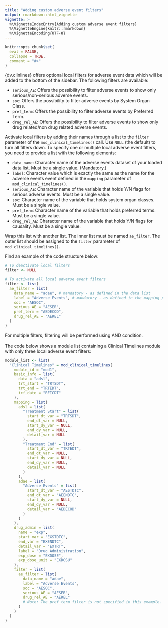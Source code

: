 ```yaml
---
title: "Adding custom adverse event filters"
output: rmarkdown::html_vignette
vignette: >
  %\VignetteIndexEntry{Adding custom adverse event filters}
  %\VignetteEngine{knitr::rmarkdown}
  %\VignetteEncoding{UTF-8}
---
```


```r
knitr::opts_chunk$set(
  eval = FALSE,
  collapse = TRUE,
  comment = "#>"
)
```


{dv.clinlines} offers optional local filters for adverse event data which will be added to the bottom of the sidebar. The following filters are available:

-   `serious_AE`: Offers the possibility to filter adverse events to show only serious/non-serious adverse events.
-   `soc`: Offers the possibility to filter adverse events by System Organ Class.
-   `pref_term`: Offers the possibility to filter adverse events by Preferred Term.
-   `drug_rel_AE`: Offers the possibility to filter adverse events to show only drug related/non drug related adverse events.

Activate local filters by adding their names through a list to the `filter` parameter of the `mod_clinical_timelines()` call. Use `NULL` (the default) to turn all filters down. To specify one or multiple local adverse event filters, you need to provide a list with the following elements:

-   `data_name`: Character name of the adverse events dataset of your loaded data list. Must be a single value. (Mandatory.)
-   `label`: Character value which is exactly the same as the name for the adverse events event defined in the `mapping` parameter of `mod_clinical_timelines()`.
-   `serious_AE`: Character name of the variable that holds Y/N flags for serious adverse events. Must be a single value.
-   `soc`: Character name of the variable that holds system organ classes. Must be a single value.
-   `pref_term`: Character name of the variable that holds preferred terms. Must be a single value.
-    `drug_rel_AE`: Character name of the variable that holds Y/N flags for causality. Must be a single value.

Wrap this list with another list. The inner list must be named `ae_filter`. The outer list should be assigned to the `filter` parameter of `mod_clinical_timelines()`. 


Find an example of the code structure below:
```r
# To deactivate local filters
filter <- NULL

# To activate all local adverse event filters
filter <- list(
  ae_filter = list(
    data_name = "adae", # mandatory - as defined in the data list
    label = "Adverse Events", # mandatory - as defined in the mapping parameter
    soc = "AESOC",
    serious_AE = "AESER",
    pref_term = "AEDECOD",
    drug_rel_AE = "AEREL"
  )
)
```


For multiple filters, filtering will be performed using AND condition.
<br>
<br>
The code below shows a module list containing a Clinical Timelines module with only three local adverse event filters:

```r
module_list <- list(
  "Clinical Timelines" = mod_clinical_timelines(
    module_id = "mod1",
    basic_info = list(
      data = "adsl",
      trt_start = "TRTSDT",
      trt_end = "TRTEDT",
      icf_date = "RFICDT"
    ),
    mapping = list(
      adsl = list(
        "Treatment Start" = list(
          start_dt_var = "TRTSDT",
          end_dt_var = NULL,
          start_dy_var = NULL,
          end_dy_var = NULL,
          detail_var = NULL
        ),
        "Treatment End" = list(
          start_dt_var = "TRTEDT",
          end_dt_var = NULL,
          start_dy_var = NULL,
          end_dy_var = NULL,
          detail_var = NULL
        )
      ),
      adae = list(
        "Adverse Events" = list(
          start_dt_var = "AESTDTC",
          end_dt_var = "AEENDTC",
          start_dy_var = NULL,
          end_dy_var = NULL,
          detail_var = "AEDECOD"
        )
      )
    ),
    drug_admin = list(
      name = "exp",
      start_var = "EXSTDTC",
      end_var = "EXENDTC",
      detail_var = "EXTRT",
      label = "Drug Administration",
      exp_dose = "EXDOSE",
      exp_dose_unit = "EXDOSU"
    ),
    filter = list(
      ae_filter = list(
        data_name = "adae",
        label = "Adverse Events",
        soc = "AESOC",
        serious_AE = "AESER",
        drug_rel_AE = "AEREL"
        # Note: The pref_term filter is not specified in this example.
      )
    )
  )
)
```

